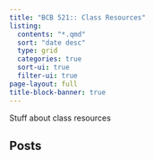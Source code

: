 ```yaml
---
title: "BCB 521:: Class Resources"
listing:
  contents: "*.qmd"
  sort: "date desc"
  type: grid
  categories: true
  sort-ui: true
  filter-ui: true
page-layout: full
title-block-banner: true
---
```


Stuff about class resources

## Posts